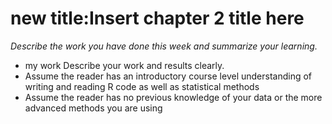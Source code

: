 # new title:Insert chapter 2 title here

*Describe the work you have done this week and summarize your learning.*

- my work Describe your work and results clearly. 
- Assume the reader has an introductory course level understanding of writing and reading R code as well as statistical methods
- Assume the reader has no previous knowledge of your data or the more advanced methods you are using  

